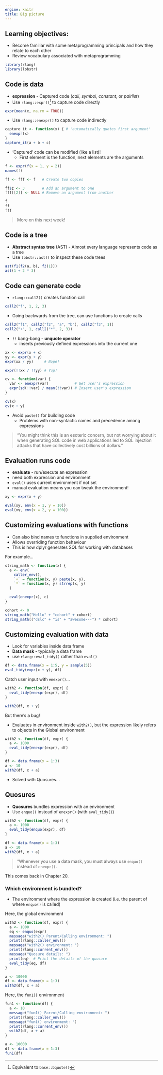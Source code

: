 ```yaml
---
engine: knitr
title: Big picture
---
```


## Learning objectives:

- Become familiar with some metaprogramming principals and how they relate to each other
- Review vocabulary associated with metaprogramming

```r
library(rlang)
library(lobstr)
```


## Code is data

- **expression** - Captured code (*call*, *symbol*, *constant*, or *pairlist*)
- Use `rlang::expr()`[^1] to capture code directly

```r
expr(mean(x, na.rm = TRUE))
```

- Use `rlang::enexpr()` to capture code indirectly

```r
capture_it <- function(x) { # 'automatically quotes first argument'
  enexpr(x)
}
capture_it(a + b + c)
```

- 'Captured' code can be modified (like a list)!
    - First element is the function, next elements are the arguments

```r
f <- expr(f(x = 1, y = 2))
names(f)

ff <- fff <- f   # Create two copies

ff$z <- 3        # Add an argument to one
fff[[2]] <- NULL # Remove an argument from another

f
ff
fff
```

> More on this next week!

[^1]: Equivalent to `base::bquote()`

## Code is a tree

- **Abstract syntax tree** (AST) - Almost every language represents code as a tree
- Use `lobstr::ast()` to inspect these code trees

```r
ast(f1(f2(a, b), f3(1)))
ast(1 + 2 * 3)
```


## Code can generate code

- `rlang::call2()` creates function call

```r
call2("f", 1, 2, 3)
```

- Going backwards from the tree, can use functions to create calls

```r
call2("f1", call2("f2", "a", "b"), call2("f3", 1))
call2("+", 1, call2("*", 2, 3))
```

- `!!` bang-bang - **unquote operator**
    - inserts previously defined expressions into the current one

```r
xx <- expr(x + x)
yy <- expr(y + y)
expr(xx / yy)     # Nope!

expr(!!xx / !!yy) # Yup!
```

```r
cv <- function(var) {
  var <- enexpr(var)            # Get user's expression
  expr(sd(!!var) / mean(!!var)) # Insert user's expression
}

cv(x)
cv(x + y)
```

- Avoid `paste()` for building code
    - Problems with non-syntactic names and precedence among expressions

> "You might think this is an esoteric concern, but not worrying about it when generating SQL code in web applications led to SQL injection attacks that have collectively cost billions of dollars."

## Evaluation runs code

- **evaluate** - run/execute an expression
- need both expression and environment
- `eval()` uses current environment if not set
- manual evaluation means you can tweak the environment!

```r
xy <- expr(x + y)

eval(xy, env(x = 1, y = 10))
eval(xy, env(x = 2, y = 100))
```


## Customizing evaluations with functions
- Can also bind names to functions in supplied environment
- Allows overriding function behaviour
- This is how dplyr generates SQL for working with databases

For example...
```r
string_math <- function(x) {
  e <- env(
    caller_env(),
    `+` = function(x, y) paste(x, y),
    `*` = function(x, y) strrep(x, y)
  )

  eval(enexpr(x), e)
}

cohort <- 9
string_math("Hello" + "cohort" + cohort)
string_math(("dslc" + "is" + "awesome---") * cohort)
```


## Customizing evaluation with data

- Look for variables inside data frame
- **Data mask** - typically a data frame
- use `rlang::eval_tidy()` rather than `eval()`

```r
df <- data.frame(x = 1:5, y = sample(5))
eval_tidy(expr(x + y), df)
```

Catch user input with `enexpr()`...

```r
with2 <- function(df, expr) {
  eval_tidy(enexpr(expr), df)
}

with2(df, x + y)
```

But there's a bug!

- Evaluates in environment inside `with2()`, but the expression likely refers
  to objects in the Global environment
  
```r
with2 <- function(df, expr) {
  a <- 1000
  eval_tidy(enexpr(expr), df)
}

df <- data.frame(x = 1:3)
a <- 10
with2(df, x + a)
```

- Solved with Quosures...
  
## Quosures

- **Quosures** bundles expression with an environment
- Use `enquo()` instead of `enexpr()` (with `eval_tidy()`)

```r
with2 <- function(df, expr) {
  a <- 1000
  eval_tidy(enquo(expr), df)
}

df <- data.frame(x = 1:3)
a <- 10
with2(df, x + a)
```

> "Whenever you use a data mask, you must always use `enquo()` instead of `enexpr()`.

This comes back in Chapter 20.

### Which environment is bundled?
- The environment where the expression is created (i.e. the parent of where
  `enquo()` is called)

Here, the global environment

```r
with2 <- function(df, expr) {
  a <- 1000
  eq <- enquo(expr)
  message("with2() Parent/Calling environment: ")
  print(rlang::caller_env())
  message("with2() environment: ")
  print(rlang::current_env())
  message("Quosure details: ")
  print(eq)  # Print the details of the quosure
  eval_tidy(eq, df)
}

a <- 10000
df <- data.frame(x = 1:3)
with2(df, x + a)
```


Here, the `fun1()` environment
```r
fun1 <- function(df) {
  a <- 10
  message("fun1() Parent/Calling environment: ")
  print(rlang::caller_env())
  message("fun1() environment: ")
  print(rlang::current_env())
  with2(df, x + a)
}

a <- 10000
df <- data.frame(x = 1:3)
fun1(df)
```
